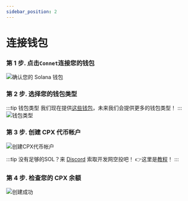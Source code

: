 ```yaml
---
sidebar_position: 2
---
```


# 连接钱包

### 第 1 步. 点击`Connet`连接您的钱包
![确认您的 Solana 钱包](/img/tutorial/connect-wallet.png)

### 第 2 步. 选择您的钱包类型
:::tip 钱包类型
我们现在提供[这些钱包](/docs/wallet/intro)，未来我们会提供更多的钱包类型！
:::
![钱包类型](/img/tutorial/wallet-type.png)

### 第 3 步. 创建 CPX 代币帐户

![创建CPX代币帐户](/img/tutorial/create-wallet.png)

:::tip
没有足够的SOL？来 [Discord](https://discord.gg/4rTM9tRV8s) 索取开发网空投吧！
👉这里是[教程](/docs/wallet/sol-airdrop)！
:::

### 第 4 步. 检查您的 CPX 余额

![创建成功](/img/tutorial/create-successfully.png)
